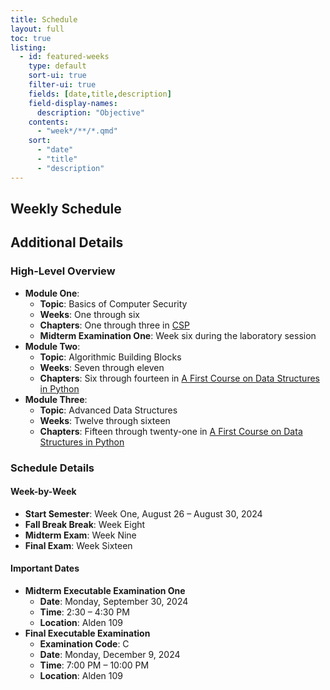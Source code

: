 ```yaml
---
title: Schedule
layout: full
toc: true
listing:
  - id: featured-weeks
    type: default
    sort-ui: true
    filter-ui: true
    fields: [date,title,description]
    field-display-names:
      description: "Objective"
    contents:
      - "week*/**/*.qmd"
    sort:
      - "date"
      - "title"
      - "description"
---
```


## Weekly Schedule

:::{#featured-weeks}
:::

## Additional Details

### High-Level Overview

- **Module One**: 
  - **Topic**: Basics of Computer Security
  - **Weeks**: One through six
  - **Chapters**: One through three in [CSP](https://web.njit.edu/~rt494/security/)
  - **Midterm Examination One**: Week six during the laboratory session
- **Module Two**:
  - **Topic**: Algorithmic Building Blocks
  - **Weeks**: Seven through eleven
  - **Chapters**: Six through fourteen in [A First Course on Data Structures in Python](https://donsheehy.github.io/datastructures/)
- **Module Three**:
  - **Topic**: Advanced Data Structures
  - **Weeks**: Twelve through sixteen
  - **Chapters**: Fifteen through twenty-one in [A First Course on Data Structures in Python](https://donsheehy.github.io/datastructures/)

### Schedule Details

#### Week-by-Week

- **Start Semester**: Week One, August 26 -- August 30, 2024
- **Fall Break Break**: Week Eight
- **Midterm Exam**: Week Nine
- **Final Exam**: Week Sixteen

#### Important Dates

- **Midterm Executable Examination One**
    - **Date**: Monday, September 30, 2024
    - **Time**: 2:30 -- 4:30 PM
    - **Location**: Alden 109
- **Final Executable Examination**
    - **Examination Code**: C
    - **Date**: Monday, December 9, 2024
    - **Time**: 7:00 PM -- 10:00 PM
    - **Location**: Alden 109
